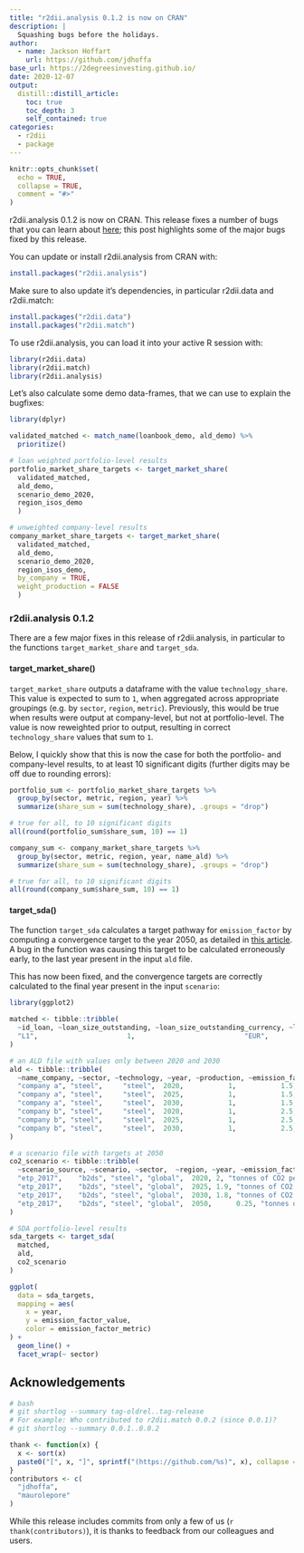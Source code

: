 ```yaml
---
title: "r2dii.analysis 0.1.2 is now on CRAN"
description: |
  Squashing bugs before the holidays.
author:
  - name: Jackson Hoffart
    url: https://github.com/jdhoffa
base_url: https://2degreesinvesting.github.io/
date: 2020-12-07
output: 
  distill::distill_article:
    toc: true
    toc_depth: 3
    self_contained: true
categories:
  - r2dii
  - package
---
```



```r
knitr::opts_chunk$set(
  echo = TRUE,
  collapse = TRUE,
  comment = "#>"
)
```

r2dii.analysis 0.1.2 is now on CRAN. This release fixes a number of bugs that you can learn about [here](https://2degreesinvesting.github.io/r2dii.analysis/news/index.html); this post highlights some of the major bugs fixed by this release. 

You can update or install r2dii.analysis from CRAN with:

```r
install.packages("r2dii.analysis")
```

Make sure to also update it's dependencies, in particular r2dii.data and r2dii.match:

```r
install.packages("r2dii.data")
install.packages("r2dii.match")
```

To use r2dii.analysis, you can load it into your active R session with:

```r
library(r2dii.data)
library(r2dii.match)
library(r2dii.analysis)
```

Let's also calculate some demo data-frames, that we can use to explain the bugfixes: 
```r
library(dplyr)

validated_matched <- match_name(loanbook_demo, ald_demo) %>% 
  prioritize()

# loan weighted portfolio-level results
portfolio_market_share_targets <- target_market_share(
  validated_matched,
  ald_demo,
  scenario_demo_2020,
  region_isos_demo
  )

# unweighted company-level results
company_market_share_targets <- target_market_share(
  validated_matched,
  ald_demo,
  scenario_demo_2020,
  region_isos_demo,
  by_company = TRUE,
  weight_production = FALSE
  )
```

### r2dii.analysis 0.1.2

There are a few major fixes in this release of r2dii.analysis, in particular to the functions `target_market_share` and `target_sda`. 

#### target_market_share()

`target_market_share` outputs a dataframe with the value `technology_share`. This value is expected to sum to `1`, when aggregated across appropriate groupings (e.g. by `sector`, `region`, `metric`). Previously, this would be true when results were output at company-level, but not at portfolio-level. The value is now reweighted prior to output, resulting in correct `technology_share` values that sum to `1`.

Below, I quickly show that this is now the case for both the portfolio- and company-level results, to at least 10 significant digits (further digits may be off due to rounding errors):

```r
portfolio_sum <- portfolio_market_share_targets %>% 
  group_by(sector, metric, region, year) %>% 
  summarize(share_sum = sum(technology_share), .groups = "drop")

# true for all, to 10 significant digits
all(round(portfolio_sum$share_sum, 10) == 1) 

company_sum <- company_market_share_targets %>% 
  group_by(sector, metric, region, year, name_ald) %>% 
  summarize(share_sum = sum(technology_share), .groups = "drop")

# true for all, to 10 significant digits
all(round(company_sum$share_sum, 10) == 1) 
```

#### target_sda()

The function `target_sda` calculates a target pathway for `emission_factor` by computing a convergence target to the year 2050, as detailed in [this article](https://2degreesinvesting.github.io/r2dii.analysis/articles/target-sda.html). A bug in the function was causing this target to be calculated erroneously early, to the last year present in the input `ald` file. 

This has now been fixed, and the convergence targets are correctly calculated to the final year present in the input `scenario`:

``` r
library(ggplot2)

matched <- tibble::tribble(
  ~id_loan, ~loan_size_outstanding, ~loan_size_outstanding_currency, ~loan_size_credit_limit, ~loan_size_credit_limit_currency, ~id_2dii,            ~level, ~score, ~sector,   ~name_ald, ~sector_ald,
  "L1",                      1,                           "EUR",                       2,                            "EUR",    "UP1", "ultimate_parent",      1, "steel", "company a",     "steel"
)

# an ALD file with values only between 2020 and 2030
ald <- tibble::tribble(
  ~name_company, ~sector, ~technology, ~year, ~production, ~emission_factor, ~plant_location, ~is_ultimate_owner,
  "company a", "steel",     "steel",  2020,           1,           1.5,            "DE",               TRUE,
  "company a", "steel",     "steel",  2025,           1,           1.5,            "DE",               TRUE,
  "company a", "steel",     "steel",  2030,           1,           1.5,            "DE",               TRUE,
  "company b", "steel",     "steel",  2020,           1,           2.5,            "DE",               TRUE,
  "company b", "steel",     "steel",  2025,           1,           2.5,            "DE",               TRUE,
  "company b", "steel",     "steel",  2030,           1,           2.5,            "DE",               TRUE
)

# a scenario file with targets at 2050
co2_scenario <- tibble::tribble(
  ~scenario_source, ~scenario, ~sector,  ~region, ~year, ~emission_factor,              ~emission_factor_unit,
  "etp_2017",    "b2ds", "steel", "global",  2020, 2, "tonnes of CO2 per tonne of steel",
  "etp_2017",    "b2ds", "steel", "global",  2025, 1.9, "tonnes of CO2 per tonne of steel",
  "etp_2017",    "b2ds", "steel", "global",  2030, 1.8, "tonnes of CO2 per tonne of steel",
  "etp_2017",    "b2ds", "steel", "global",  2050,      0.25, "tonnes of CO2 per tonne of steel",
)

# SDA portfolio-level results
sda_targets <- target_sda(
  matched,
  ald,
  co2_scenario
) 

ggplot(
  data = sda_targets, 
  mapping = aes(
    x = year, 
    y = emission_factor_value, 
    color = emission_factor_metric)
) +
  geom_line() +
  facet_wrap(~ sector)
```

## Acknowledgements

```r
# bash
# git shortlog --summary tag-oldrel..tag-release
# For example: Who contributed to r2dii.match 0.0.2 (since 0.0.1)?
# git shortlog --summary 0.0.1..0.0.2

thank <- function(x) {
  x <- sort(x)
  paste0("[", x, "]", sprintf("(https://github.com/%s)", x), collapse = ", ")
}
contributors <- c(
  "jdhoffa",
  "maurolepore"
)
```

While this release includes commits from only a few of us (`r thank(contributors)`), it is thanks to feedback from our colleagues and users.
